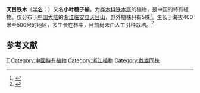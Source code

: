 {{Speciesbox 
| taxon =  Ostrya rehderiana
| status = NE
| status_system = IUCN3.1
| authority =  Chun
}}

'''天目铁木'''（[[学名|学名]]：{{lang|la|''Ostrya rehderiana''}}）又名'''小叶穗子榆'''，为[[桦木科|桦木科]][[铁木属|铁木属]]的植物，是中国的特有植物。仅分布于[[中国大陆|中国大陆]]的[[浙江|浙江]][[临安县|临安县]][[天目山|天目山]]，野外植株只有5株<ref>{{cite journal |last1=Deng |first1=Sha |last2=Wu |first2=Yanni |last3=Wu |first3=Kunlin |last4=Fang |first4=Lin |last5=Li |first5=Lin |last6=Zeng |first6=Songjun |title=Breeding characteristics and artificial propagation of 14 species of Wild Plant with Extremely Small Populations (WPESP) in China |journal=Biodiversity Science |date=2020-03-20 |volume=28 |issue=3 |pages=385 |doi=10.17520/biods.2020045}}</ref>。生长于海拔400米至500米的地区，多生长在林中，目前尚未由人工引种栽培。<ref>{{cite web| url =http://www.bioinfo.cn/db05/KmzwSpecies.php?action=view&id=2331| title =天目铁木| work =《中国高等植物数据库全库》| publisher =中国科学院微生物研究所| author =昆明植物研究所| accessdate =2009-02-23| deadurl =yes| archiveurl =https://web.archive.org/web/20160305071755/http://www.bioinfo.cn/db05/KmzwSpecies.php?action=view&id=2331| archivedate =2016-03-05}}</ref>

==参考文献==
{{reflist}}

{{Taxonbar|from=Q146129}}

{{DEFAULTSORT:Ostrya rehderiana}}
[[Category:铁木属|T]]
[[Category:中國特有植物|Category:中國特有植物]]
[[Category:浙江植物|Category:浙江植物]]
[[Category:雌雄同株|Category:雌雄同株]]